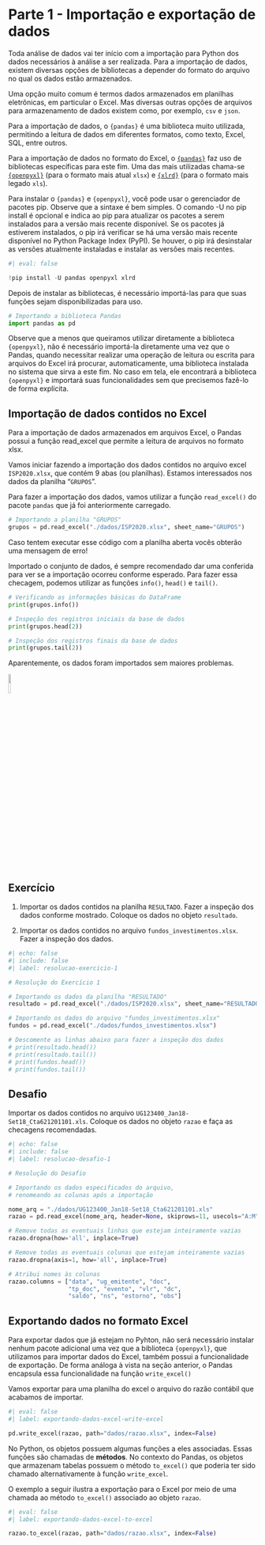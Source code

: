 # Parte 1 - Importação e exportação de dados

Toda análise de dados vai ter início com a importação para Python dos dados necessários à análise a ser realizada. Para a importação de dados, existem diversas opções de bibliotecas a depender do formato do arquivo no qual os dados estão armazenados.

Uma opção muito comum é termos dados armazenados em planilhas eletrônicas, em particular o Excel. Mas diversas outras opções de arquivos para armazenamento de dados existem como, por exemplo, `csv` e `json`.

Para a importação de dados, o `{pandas}` é uma biblioteca muito utilizada, permitindo a leitura de dados em diferentes formatos, como texto, Excel, SQL, entre outros.

Para a importação de dados no formato do Excel, o [`{pandas}`](https://pandas.pydata.org/) faz uso de bibliotecas específicas para este fim. Uma das mais utilizadas chama-se [`{openpyxl}`](https://openpyxl.readthedocs.io/en/stable/) (para o formato mais atual `xlsx`) e [`{xlrd}`](https://xlrd.readthedocs.io/en/latest/) (para o formato mais legado `xls`).

Para instalar o `{pandas}` e `{openpyxl}`, você pode usar o gerenciador de pacotes pip. Observe que a sintaxe é bem simples. O comando -U no pip install é opcional e indica ao pip para atualizar os pacotes a serem instalados para a versão mais recente disponível. Se os pacotes já estiverem instalados, o pip irá verificar se há uma versão mais recente disponível no Python Package Index (PyPI). Se houver, o pip irá desinstalar as versões atualmente instaladas e instalar as versões mais recentes.

```python
#| eval: false

!pip install -U pandas openpyxl xlrd
```

Depois de instalar as bibliotecas, é necessário importá-las para que suas funções sejam disponibilizadas para uso.

```python
# Importando a biblioteca Pandas
import pandas as pd

```

Observe que a menos que queiramos utilizar diretamente a biblioteca `{openpyxl}`, não é necessário importá-la diretamente uma vez que o Pandas, quando necessitar realizar uma operação de leitura ou escrita para arquivos do Excel irá procurar, automaticamente, uma biblioteca instalada no sistema que sirva a este fim. No caso em tela, ele encontrará a biblioteca `{openpyxl}` e importará suas funcionalidades sem que precisemos fazê-lo de forma explícita.

## Importação de dados contidos no Excel

Para a importação de dados armazenados em arquivos Excel, o Pandas possui a função read_excel que permite a leitura de arquivos no formato xlsx.

Vamos iniciar fazendo a importação dos dados contidos no arquivo excel `ISP2020.xlsx`, que contém 9 abas (ou planilhas). Estamos interessados nos dados da planilha "`GRUPOS`".

Para fazer a importação dos dados, vamos utilizar a função `read_excel()` do pacote `pandas` que já foi anteriormente carregado.

```python
# Importando a planilha "GRUPOS"
grupos = pd.read_excel("./dados/ISP2020.xlsx", sheet_name="GRUPOS")
```

::: callout-warning
Caso tentem executar esse código com a planilha aberta vocês obterão uma mensagem de erro!
:::

Importado o conjunto de dados, é sempre recomendado dar uma conferida para ver se a importação ocorreu conforme esperado. Para fazer essa checagem, podemos utilizar as funções `info()`, `head()` e `tail()`.

```python
# Verificando as informações básicas do DataFrame
print(grupos.info())
```

```python
# Inspeção dos registros iniciais da base de dados
print(grupos.head(2))
```

```python
# Inspeção dos registros finais da base de dados
print(grupos.tail(2))
```

Aparentemente, os dados foram importados sem maiores problemas.

![](%22figuras/maozinha.png%22){width="10%"}

::: callout-tip
## Exercício

1.  Importar os dados contidos na planilha `RESULTADO`. Fazer a inspeção dos dados conforme mostrado. Coloque os dados no objeto `resultado`.

2.  Importar os dados contidos no arquivo `fundos_investimentos.xlsx`. Fazer a inspeção dos dados.
:::

```python
#| echo: false
#| include: false
#| label: resolucao-exercicio-1

# Resolução do Exercício 1

# Importando os dados da planilha "RESULTADO"
resultado = pd.read_excel("./dados/ISP2020.xlsx", sheet_name="RESULTADO")

# Importando os dados do arquivo "fundos_investimentos.xlsx"
fundos = pd.read_excel("./dados/fundos_investimentos.xlsx")

# Descomente as linhas abaixo para fazer a inspeção dos dados
# print(resultado.head())
# print(resultado.tail())
# print(fundos.head())
# print(fundos.tail())
```

::: callout-tip
## Desafio

Importar os dados contidos no arquivo `UG123400_Jan18-Set18_Cta621201101.xls`. Coloque os dados no objeto `razao` e faça as checagens recomendadas.
:::

```python
#| echo: false
#| include: false
#| label: resolucao-desafio-1

# Resolução do Desafio

# Importando os dados especificados do arquivo, 
# renomeando as colunas após a importação

nome_arq = "./dados/UG123400_Jan18-Set18_Cta621201101.xls"
razao = pd.read_excel(nome_arq, header=None, skiprows=11, usecols="A:M")

# Remove todas as eventuais linhas que estejam inteiramente vazias
razao.dropna(how='all', inplace=True)

# Remove todas as eventuais colunas que estejam inteiramente vazias
razao.dropna(axis=1, how='all', inplace=True)

# Atribui nomes às colunas
razao.columns = ["data", "ug_emitente", "doc",
                 "tp_doc", "evento", "vlr", "dc",
                 "saldo", "ns", "estorno", "obs"]

```

## Exportando dados no formato Excel

Para exportar dados que já estejam no Pyhton, não será necessário instalar nenhum pacote adicional uma vez que a biblioteca `{openpyxl}`, que utilizamos para importar dados do Excel, também possui a funcionalidade de exportação. De forma análoga à vista na seção anterior, o Pandas encapsula essa funcionalidade na função `write_excel()`

Vamos exportar para uma planilha do excel o arquivo do razão contábil que acabamos de importar.

```python
#| eval: false
#| label: exportando-dados-excel-write-excel

pd.write_excel(razao, path="dados/razao.xlsx", index=False)

```

::: callout-tip
No Python, os objetos possuem algumas funções a eles associadas. Essas funções são chamadas de **métodos**. No contexto do Pandas, os objetos que armazenam tabelas possuem o método `to_excel()` que poderia ter sido chamado alternativamente à função `write_excel`.
:::

O exemplo a seguir ilustra a exportação para o Excel por meio de uma chamada ao método `to_excel()` associado ao objeto `razao`.

```python
#| eval: false
#| label: exportando-dados-excel-to-excel

razao.to_excel(razao, path="dados/razao.xlsx", index=False)

```